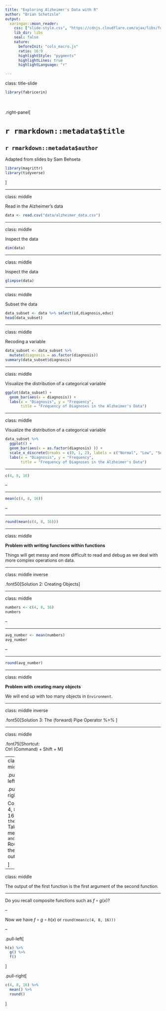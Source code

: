 ```yaml
---
title: "Exploring Alzheimer's Data with R"
author: "Brian Schetzsle"
output: 
  xaringan::moon_reader:
    css: ["slide-style.css", "https://cdnjs.cloudflare.com/ajax/libs/font-awesome/5.15.3/css/all.min.css"]
    lib_dir: libs
    seal: false
    nature:
      beforeInit: "cols_macro.js"
      ratio: 16:9
      highlightStyle: "pygments"
      highlightLines: true
      highlightLanguage: "r"

---
```


class: title-slide

```r
library(fabricerin)

```

<br>
<br>
.right-panel[ 

# `r rmarkdown::metadata$title`
## `r rmarkdown::metadata$author`

Adapted from slides by Sam Behseta

```r
library(magrittr)
library(tidyverse)
```

]

---

class: middle

Read in the Alzheimer's data

```r
data <- read.csv("data/alzheimer_data.csv")
```

---

class: middle

Inspect the data

```r
dim(data)
```

---

class: middle

Inspect the data

```r
glimpse(data)
```

---

class: middle

Subset the data

```r
data_subset <- data %>% select(id,diagnosis,educ)
head(data_subset)
```

---

class: middle

Recoding a variable

```r
data_subset <- data_subset %>% 
  mutate(diagnosis = as.factor(diagnosis))
summary(data_subset$diagnosis)
```

---

class: middle

Visualize the distribution of a categorical variable

```r
ggplot(data_subset) +
  geom_bar(aes(x = diagnosis)) +
  labs(x = "Diagnosis", y = "Frequency", 
       title = "Frequency of Diagnoses in the Alzheimer's Data")
```

---

class: middle

Visualize the distribution of a categorical variable

```r
data_subset %>% 
  ggplot() +
  geom_bar(aes(x = as.factor(diagnosis) )) +
  scale_x_discrete(breaks = c(0, 1, 2), labels = c("Normal", "Low", "Severe"))  +
  labs(x = "Diagnosis", y = "Frequency", 
       title = "Frequency of Diagnoses in the Alzheimer's Data")
```

---

```r
c(4, 8, 16)
```

--

<hr>

```r
mean(c(4, 8, 16))
```

--

<hr>

```r
round(mean(c(4, 8, 16)))
```

---

class: middle

**Problem with writing functions within functions**

Things will get messy and more difficult to read and debug as we deal with more complex operations on data.

---

class: middle inverse

.font50[Solution 2: Creating Objects]

---

class: middle

```r
numbers <- c(4, 8, 16)
numbers
```

--

<hr>

```r
avg_number <- mean(numbers)
avg_number
```

--

<hr>

```r
round(avg_number)
```

---

class: middle

**Problem with creating many objects**

We will end up with too many objects in `Environment`. 

---

class: middle inverse

.font50[Solution 3: The (forward) Pipe Operator %>% ]

---

class: middle

.font75[Shortcut: <br>Ctrl (Command) + Shift + M]

---
class: middle

.pull-left[
```r
c(4, 8, 16) %>% 
  mean() %>% 
  round()
```
]

.pull-right[

Combine 4, 8, and 16 `and then`  
Take the mean   `and then`  
Round the output

]


---

class: middle

The output of the first function is the first argument of the second function.

---

Do you recall composite functions such as $f \circ g(x)$?

--

Now we have $f \circ g \circ h (x)$ or `round(mean(c(4, 8, 16)))`

--

.pull-left[

```r
h(x) %>% 
  g() %>% 
  f()
```

]

.pull-right[

```r
c(4, 8, 16) %>% 
  mean() %>% 
  round()
```

]